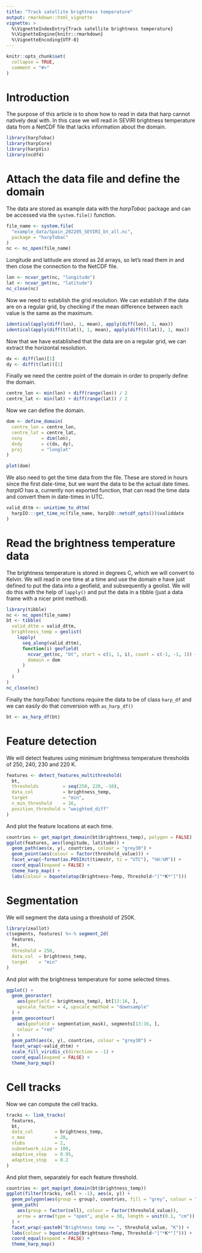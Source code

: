 ```yaml
---
title: "Track satellite brightness temperature"
output: rmarkdown::html_vignette
vignette: >
  %\VignetteIndexEntry{Track satellite brightness temperature}
  %\VignetteEngine{knitr::rmarkdown}
  %\VignetteEncoding{UTF-8}
---
```


```r
knitr::opts_chunk$set(
  collapse = TRUE,
  comment = "#>"
)
```

# Introduction

The purpose of this article is to show how to read in data that harp cannot
natively deal with. In this case we will read in SEVIRI brightness temperature 
data from a NetCDF file that lacks information about the domain. 

```r
library(harpTobac)
library(harpCore)
library(harpVis)
library(ncdf4)
```

# Attach the data file and define the domain

The data are stored as example data with the _harpTobac_ package and can be 
accessed via the `system.file()` function. 

```r
file_name <- system.file(
  "example_data/Spain_202205_SEVIRI_bt_all.nc",
  package = "harpTobac"
)
nc <- nc_open(file_name)
```

Longitude and latitude are stored as 2d arrays, so let's read them in and then 
close the connection to the NetCDF file.

```r
lon <- ncvar_get(nc, "longitude")
lat <- ncvar_get(nc, "latitude")
nc_close(nc)
```


Now we need to establish the grid resolution. We can establish if the data are
on a regular grid, by checking if the mean difference between each value is the 
same as the maximum. 

```r
identical(apply(diff(lon), 1, mean), apply(diff(lon), 1, max))
identical(apply(diff(t(lat)), 1, mean), apply(diff(t(lat)), 1, max))
```

Now that we have established that the data are on a regular grid, we can 
extract the horizontal resolution. 

```r
dx <- diff(lon)[1]
dy <- diff(t(lat))[1]
```

Finally we need the centre point of the domain in order to properly define 
the domain.

```r
centre_lon <- min(lon) + diff(range(lon)) / 2
centre_lat <- min(lat) + diff(range(lat)) / 2
```

Now we can define the domain.

```r
dom <- define_domain(
  centre_lon = centre_lon, 
  centre_lat = centre_lat,
  nxny       = dim(lon),
  dxdy       = c(dx, dy),
  proj       = "longlat"
)

plot(dom)
```

We also need to get the time data from the file. These are stored in hours 
since the first date-time, but we want the data to be the actual date times. 
_harpIO_ has a, currently non exported function, that can read the time data 
and convert them in date-times in UTC. 

```r
valid_dttm <- unixtime_to_dttm(
  harpIO:::get_time_nc(file_name, harpIO::netcdf_opts())$validdate
)
```

# Read the brightness temperature data

The brightness temperature is stored in degrees C, which we will convert to 
Kelvin. We will read in one time at a time and use the domain e have just 
defined to put the data into a geofield, and subsequently a geolist. We will 
do this with the help of `lapply()` and put the data in a tibble (just a 
data frame with a nicer print method). 

```r
library(tibble)
nc <- nc_open(file_name)
bt <- tibble(
  valid_dttm = valid_dttm,
  brightness_temp = geolist(
    lapply(
      seq_along(valid_dttm),
      function(i) geofield(
        ncvar_get(nc, "bt", start = c(1, 1, i), count = c(-1, -1, 1)) + 273.15,
        domain = dom
      )
    )
  )
)
nc_close(nc)
```

Finally the _harpTobac_ functions require the data to be of class `harp_df` and 
we can easily do that conversion with `as_harp_df()`

```r
bt <- as_harp_df(bt)
```

# Feature detection

We will detect features using minimum brightness temperature thresholds of 250, 
240, 230 and 220 K.

```r
features <- detect_features_multithreshold(
  bt, 
  thresholds         = seq(250, 220, -10),
  data_col           = brightness_temp,
  target             = "min",
  n_min_threshold    = 16, 
  position_threshold = "weighted_diff"
)
```

And plot the feature locations at each time.

```r
countries <- get_map(get_domain(bt$brightness_temp), polygon = FALSE)
ggplot(features, aes(longitude, latitude)) +
  geom_path(aes(x, y), countries, colour = "grey30") + 
  geom_point(aes(colour = factor(threshold_value))) +
  facet_wrap(~format(as.POSIXct(timestr, tz = "UTC"), "%H:%M")) +
  coord_equal(expand = FALSE) + 
  theme_harp_map() + 
  labs(colour = bquote(atop(Brightness~Temp, Threshold~"["*K*"]")))
```

# Segmentation

We will segment the data using a threshold of 250K.

```r
library(zeallot)
c(segments, features) %<-% segment_2d(
  features, 
  bt, 
  threshold = 250, 
  data_col  = brightness_temp, 
  target    = "min"
)
```
 
And plot with the brightness temperature for some selected times.

```r
ggplot() + 
  geom_georaster(
    aes(geofield = brightness_temp), bt[13:16, ], 
    upscale_factor = 4, upscale_method = "downsample"
  ) +
  geom_geocontour(
    aes(geofield = segmentation_mask), segments[13:16, ],
    colour = "red"
  ) + 
  geom_path(aes(x, y), countries, colour = "grey30") +
  facet_wrap(~valid_dttm) +
  scale_fill_viridis_c(direction = -1) +
  coord_equal(expand = FALSE) +
  theme_harp_map()
```

# Cell tracks

Now we can compute the cell tracks. 

```r
tracks <- link_tracks(
  features, 
  bt, 
  data_col        = brightness_temp, 
  v_max           = 20, 
  stubs           = 2,  
  subnetwork_size = 100, 
  adaptive_step   = 0.95, 
  adaptive_stop   = 0.2
)
```

And plot them, separately for each feature threshold.

```r
countries <- get_map(get_domain(bt$brightness_temp))
ggplot(filter(tracks, cell > -1), aes(x, y)) + 
  geom_polygon(aes(group = group), countries, fill = "grey", colour = "grey30") +
  geom_path(
    aes(group = factor(cell), colour = factor(threshold_value)),
    arrow = arrow(type = "open", angle = 30, length = unit(0.1, "cm"))
  ) +
  facet_wrap(~paste0("Brightness temp >= ", threshold_value, "K")) +
  labs(colour = bquote(atop(Brightness~Temp, Threshold~"["*K*"]"))) +
  coord_equal(expand = FALSE) + 
  theme_harp_map()
```

